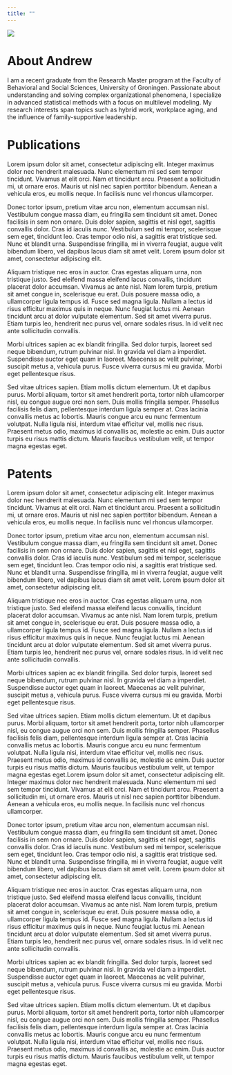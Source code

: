 ```yaml
---
title: ""
---
```


::: {layout="[30, 70]" .profile-header}

![](img/profile_pic.jpg){.profile-pic}

# About Andrew 

I am a recent graduate from the Research Master program at the Faculty of Behavioral and Social Sciences, University of Groningen. Passionate about understanding and solving complex organizational phenomena, I specialize in advanced statistical methods with a focus on multilevel modeling. My research interests span topics such as hybrid work, workplace aging, and the influence of family-supportive leadership.

:::

# Publications

Lorem ipsum dolor sit amet, consectetur adipiscing elit. Integer maximus dolor nec hendrerit malesuada. Nunc elementum mi sed sem tempor tincidunt. Vivamus at elit orci. Nam et tincidunt arcu. Praesent a sollicitudin mi, ut ornare eros. Mauris ut nisl nec sapien porttitor bibendum. Aenean a vehicula eros, eu mollis neque. In facilisis nunc vel rhoncus ullamcorper.

Donec tortor ipsum, pretium vitae arcu non, elementum accumsan nisl. Vestibulum congue massa diam, eu fringilla sem tincidunt sit amet. Donec facilisis in sem non ornare. Duis dolor sapien, sagittis et nisl eget, sagittis convallis dolor. Cras id iaculis nunc. Vestibulum sed mi tempor, scelerisque sem eget, tincidunt leo. Cras tempor odio nisi, a sagittis erat tristique sed. Nunc et blandit urna. Suspendisse fringilla, mi in viverra feugiat, augue velit bibendum libero, vel dapibus lacus diam sit amet velit. Lorem ipsum dolor sit amet, consectetur adipiscing elit.

Aliquam tristique nec eros in auctor. Cras egestas aliquam urna, non tristique justo. Sed eleifend massa eleifend lacus convallis, tincidunt placerat dolor accumsan. Vivamus ac ante nisl. Nam lorem turpis, pretium sit amet congue in, scelerisque eu erat. Duis posuere massa odio, a ullamcorper ligula tempus id. Fusce sed magna ligula. Nullam a lectus id risus efficitur maximus quis in neque. Nunc feugiat luctus mi. Aenean tincidunt arcu at dolor vulputate elementum. Sed sit amet viverra purus. Etiam turpis leo, hendrerit nec purus vel, ornare sodales risus. In id velit nec ante sollicitudin convallis.

Morbi ultrices sapien ac ex blandit fringilla. Sed dolor turpis, laoreet sed neque bibendum, rutrum pulvinar nisl. In gravida vel diam a imperdiet. Suspendisse auctor eget quam in laoreet. Maecenas ac velit pulvinar, suscipit metus a, vehicula purus. Fusce viverra cursus mi eu gravida. Morbi eget pellentesque risus.

Sed vitae ultrices sapien. Etiam mollis dictum elementum. Ut et dapibus purus. Morbi aliquam, tortor sit amet hendrerit porta, tortor nibh ullamcorper nisl, eu congue augue orci non sem. Duis mollis fringilla semper. Phasellus facilisis felis diam, pellentesque interdum ligula semper at. Cras lacinia convallis metus ac lobortis. Mauris congue arcu eu nunc fermentum volutpat. Nulla ligula nisi, interdum vitae efficitur vel, mollis nec risus. Praesent metus odio, maximus id convallis ac, molestie ac enim. Duis auctor turpis eu risus mattis dictum. Mauris faucibus vestibulum velit, ut tempor magna egestas eget.

# Patents

Lorem ipsum dolor sit amet, consectetur adipiscing elit. Integer maximus dolor nec hendrerit malesuada. Nunc elementum mi sed sem tempor tincidunt. Vivamus at elit orci. Nam et tincidunt arcu. Praesent a sollicitudin mi, ut ornare eros. Mauris ut nisl nec sapien porttitor bibendum. Aenean a vehicula eros, eu mollis neque. In facilisis nunc vel rhoncus ullamcorper.

Donec tortor ipsum, pretium vitae arcu non, elementum accumsan nisl. Vestibulum congue massa diam, eu fringilla sem tincidunt sit amet. Donec facilisis in sem non ornare. Duis dolor sapien, sagittis et nisl eget, sagittis convallis dolor. Cras id iaculis nunc. Vestibulum sed mi tempor, scelerisque sem eget, tincidunt leo. Cras tempor odio nisi, a sagittis erat tristique sed. Nunc et blandit urna. Suspendisse fringilla, mi in viverra feugiat, augue velit bibendum libero, vel dapibus lacus diam sit amet velit. Lorem ipsum dolor sit amet, consectetur adipiscing elit.

Aliquam tristique nec eros in auctor. Cras egestas aliquam urna, non tristique justo. Sed eleifend massa eleifend lacus convallis, tincidunt placerat dolor accumsan. Vivamus ac ante nisl. Nam lorem turpis, pretium sit amet congue in, scelerisque eu erat. Duis posuere massa odio, a ullamcorper ligula tempus id. Fusce sed magna ligula. Nullam a lectus id risus efficitur maximus quis in neque. Nunc feugiat luctus mi. Aenean tincidunt arcu at dolor vulputate elementum. Sed sit amet viverra purus. Etiam turpis leo, hendrerit nec purus vel, ornare sodales risus. In id velit nec ante sollicitudin convallis.

Morbi ultrices sapien ac ex blandit fringilla. Sed dolor turpis, laoreet sed neque bibendum, rutrum pulvinar nisl. In gravida vel diam a imperdiet. Suspendisse auctor eget quam in laoreet. Maecenas ac velit pulvinar, suscipit metus a, vehicula purus. Fusce viverra cursus mi eu gravida. Morbi eget pellentesque risus.

Sed vitae ultrices sapien. Etiam mollis dictum elementum. Ut et dapibus purus. Morbi aliquam, tortor sit amet hendrerit porta, tortor nibh ullamcorper nisl, eu congue augue orci non sem. Duis mollis fringilla semper. Phasellus facilisis felis diam, pellentesque interdum ligula semper at. Cras lacinia convallis metus ac lobortis. Mauris congue arcu eu nunc fermentum volutpat. Nulla ligula nisi, interdum vitae efficitur vel, mollis nec risus. Praesent metus odio, maximus id convallis ac, molestie ac enim. Duis auctor turpis eu risus mattis dictum. Mauris faucibus vestibulum velit, ut tempor magna egestas eget.Lorem ipsum dolor sit amet, consectetur adipiscing elit. Integer maximus dolor nec hendrerit malesuada. Nunc elementum mi sed sem tempor tincidunt. Vivamus at elit orci. Nam et tincidunt arcu. Praesent a sollicitudin mi, ut ornare eros. Mauris ut nisl nec sapien porttitor bibendum. Aenean a vehicula eros, eu mollis neque. In facilisis nunc vel rhoncus ullamcorper.

Donec tortor ipsum, pretium vitae arcu non, elementum accumsan nisl. Vestibulum congue massa diam, eu fringilla sem tincidunt sit amet. Donec facilisis in sem non ornare. Duis dolor sapien, sagittis et nisl eget, sagittis convallis dolor. Cras id iaculis nunc. Vestibulum sed mi tempor, scelerisque sem eget, tincidunt leo. Cras tempor odio nisi, a sagittis erat tristique sed. Nunc et blandit urna. Suspendisse fringilla, mi in viverra feugiat, augue velit bibendum libero, vel dapibus lacus diam sit amet velit. Lorem ipsum dolor sit amet, consectetur adipiscing elit.

Aliquam tristique nec eros in auctor. Cras egestas aliquam urna, non tristique justo. Sed eleifend massa eleifend lacus convallis, tincidunt placerat dolor accumsan. Vivamus ac ante nisl. Nam lorem turpis, pretium sit amet congue in, scelerisque eu erat. Duis posuere massa odio, a ullamcorper ligula tempus id. Fusce sed magna ligula. Nullam a lectus id risus efficitur maximus quis in neque. Nunc feugiat luctus mi. Aenean tincidunt arcu at dolor vulputate elementum. Sed sit amet viverra purus. Etiam turpis leo, hendrerit nec purus vel, ornare sodales risus. In id velit nec ante sollicitudin convallis.

Morbi ultrices sapien ac ex blandit fringilla. Sed dolor turpis, laoreet sed neque bibendum, rutrum pulvinar nisl. In gravida vel diam a imperdiet. Suspendisse auctor eget quam in laoreet. Maecenas ac velit pulvinar, suscipit metus a, vehicula purus. Fusce viverra cursus mi eu gravida. Morbi eget pellentesque risus.

Sed vitae ultrices sapien. Etiam mollis dictum elementum. Ut et dapibus purus. Morbi aliquam, tortor sit amet hendrerit porta, tortor nibh ullamcorper nisl, eu congue augue orci non sem. Duis mollis fringilla semper. Phasellus facilisis felis diam, pellentesque interdum ligula semper at. Cras lacinia convallis metus ac lobortis. Mauris congue arcu eu nunc fermentum volutpat. Nulla ligula nisi, interdum vitae efficitur vel, mollis nec risus. Praesent metus odio, maximus id convallis ac, molestie ac enim. Duis auctor turpis eu risus mattis dictum. Mauris faucibus vestibulum velit, ut tempor magna egestas eget.